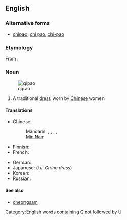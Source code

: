 ==English==
{{wikipedia}}

===Alternative forms===
* [[chipao]], [[chi pao]], [[chi-pao]]

===Etymology===
From {{etyl|zh}} {{term|旗袍|sc=Hani|tr=qípáo|lang=zh}}.

===Noun===
{{en-noun}}
[[Image:Qipao1.jpg|thumb|qipao]]

# A traditional [[dress]] worn by [[Chinese]] women

====Translations====
{{trans-top|a traditional dress worn by Chinese women}}
* Chinese:
*: Mandarin: {{t-|cmn|旗袍|tr=qípáo|sc=Hani}},  {{t-|cmn|旗袍兒|sc=Hani}},  {{t-|cmn|旗袍儿|tr=qípáor|sc=Hani}}, {{t-|cmn|長衫|sc=Hani}}, {{t-|cmn|长衫|tr=chángshān|sc=Hani}}
*: [[Min Nan]]: {{tø|nan|旗袍|tr=kî-phâu|sc=Hans}}
* Finnish: {{t-|fi|qipao}}
* French: {{t-|fr|qipao|f}}
{{trans-mid}}
* German: {{t|de|Qipao|n}}
* Japanese: {{t|ja|チャイナドレス|tr=chainadoresu}} (''i.e. China dress'')
* Korean: {{t|ko|치파오|tr=chipao|sc=Hang}}
* Russian: {{t+|ru|ципао|n|tr=cipáo}}
{{trans-bottom}}

====See also====
* [[cheongsam]]

[[Category:English words containing Q not followed by U]]